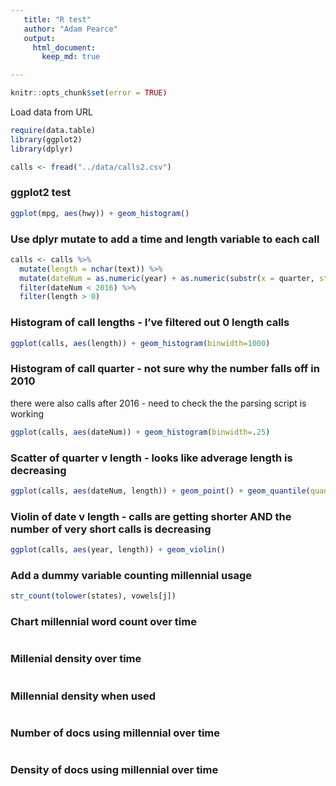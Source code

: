 ```yaml
---
   title: "R test"  
   author: "Adam Pearce"  
   output:  
     html_document:  
       keep_md: true  

---
```

```r
knitr::opts_chunk$set(error = TRUE)
```

Load data from URL
```r
require(data.table)
library(ggplot2)
library(dplyr)

calls <- fread("../data/calls2.csv")
```

### ggplot2 test

```r
ggplot(mpg, aes(hwy)) + geom_histogram()
```

### Use dplyr mutate to add a time and length variable to each call
```r
calls <- calls %>%
  mutate(length = nchar(text)) %>%
  mutate(dateNum = as.numeric(year) + as.numeric(substr(x = quarter, start = 2, stop = 2))/4 - .25) %>%
  filter(dateNum < 2016) %>%
  filter(length > 0)
```


### Histogram of call lengths - I've filtered out 0 length calls
```r
ggplot(calls, aes(length)) + geom_histogram(binwidth=1000)
```


### Histogram of call quarter - not sure why the number falls off in 2010
there were also calls after 2016 - need to check the the parsing script is working
```r
ggplot(calls, aes(dateNum)) + geom_histogram(binwidth=.25)
```

### Scatter of quarter v length - looks like adverage length is decreasing
```r
ggplot(calls, aes(dateNum, length)) + geom_point() + geom_quantile(quantiles = c(.1, .25, .5, .75, .9))
```


### Violin of date v length - calls are getting shorter AND the number of very short calls is decreasing
```r
ggplot(calls, aes(year, length)) + geom_violin()
```


### Add a dummy variable counting millennial usage
```r
str_count(tolower(states), vowels[j])
```

### Chart millennial word count over time
```r

```

### Millenial density over time
```r

```

### Millennial density when used
```r

```


### Number of docs using millennial over time
```r

```

### Density of docs using millennial over time
```r

```
